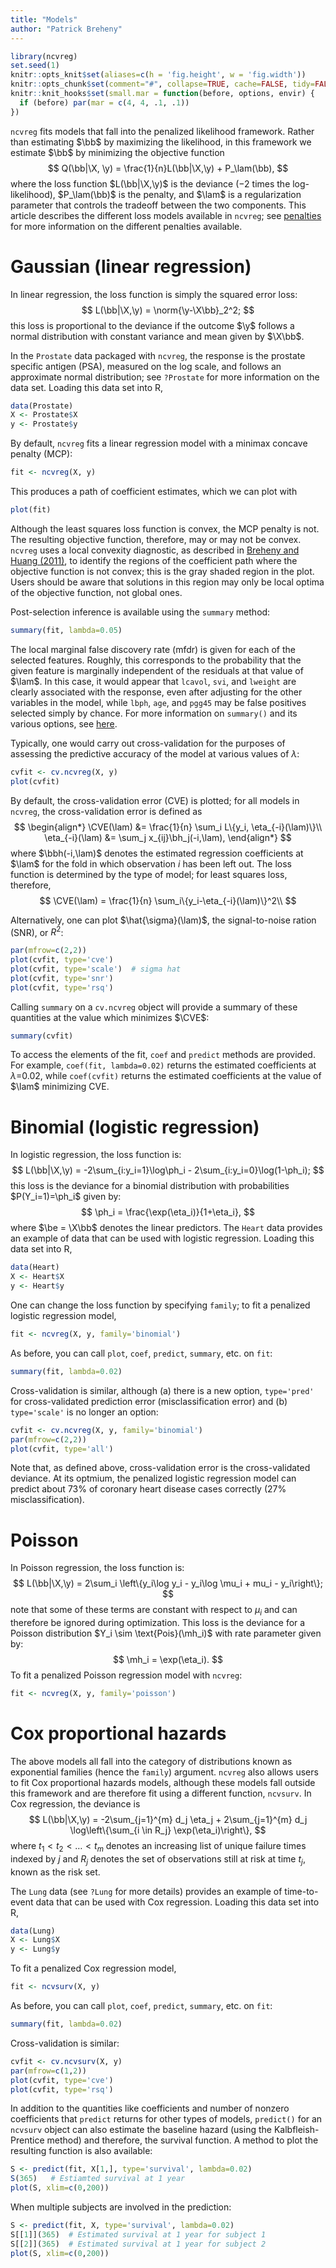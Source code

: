 ```yaml
---
title: "Models"
author: "Patrick Breheny"
---
```


```r
library(ncvreg)
set.seed(1)
knitr::opts_knit$set(aliases=c(h = 'fig.height', w = 'fig.width'))
knitr::opts_chunk$set(comment="#", collapse=TRUE, cache=FALSE, tidy=FALSE)
knitr::knit_hooks$set(small.mar = function(before, options, envir) {
  if (before) par(mar = c(4, 4, .1, .1))
})
```

`ncvreg` fits models that fall into the penalized likelihood framework.  Rather than estimating $\bb$ by maximizing the likelihood, in this framework we estimate $\bb$ by minimizing the objective function
$$
Q(\bb|\X, \y) = \frac{1}{n}L(\bb|\X,\y) + P_\lam(\bb),
$$
where the loss function $L(\bb|\X,\y)$ is the deviance ($-2$ times the log-likelihood), $P_\lam(\bb)$ is the penalty, and $\lam$ is a regularization parameter that controls the tradeoff between the two components.  This article describes the different loss models available in `ncvreg`; see [penalties](penalties.html) for more information on the different penalties available.

# Gaussian (linear regression)

In linear regression, the loss function is simply the squared error loss:
$$
L(\bb|\X,\y) = \norm{\y-\X\bb}_2^2;
$$
this loss is proportional to the deviance if the outcome $\y$ follows a normal distribution with constant variance and mean given by $\X\bb$.

In the `Prostate` data packaged with `ncvreg`, the response is the prostate specific antigen (PSA), measured on the log scale, and follows an approximate normal distribution; see `?Prostate` for more information on the data set.  Loading this data set into R,

```r
data(Prostate)
X <- Prostate$X
y <- Prostate$y
```

By default, `ncvreg` fits a linear regression model with a minimax concave penalty (MCP):

```r
fit <- ncvreg(X, y)
```

This produces a path of coefficient estimates, which we can plot with

```r
plot(fit)
```

Although the least squares loss function is convex, the MCP penalty is not.  The resulting objective function, therefore, may or may not be convex.  `ncvreg` uses a local convexity diagnostic, as described in [Breheny and Huang (2011)](http://myweb.uiowa.edu/pbreheny/pdf/Breheny2011.pdf), to identify the regions of the coefficient path where the objective function is not convex; this is the gray shaded region in the plot.  Users should be aware that solutions in this region may only be local optima of the objective function, not global ones.

Post-selection inference is available using the `summary` method:

```r
summary(fit, lambda=0.05)
```

The local marginal false discovery rate (mfdr) is given for each of the selected features.  Roughly, this corresponds to the probability that the given feature is marginally independent of the residuals at that value of $\lam$.  In this case, it would appear that `lcavol`, `svi`, and `lweight` are clearly associated with the response, even after adjusting for the other variables in the model, while `lbph`, `age`, and `pgg45` may be false positives selected simply by chance.  For more information on `summary()` and its various options, see [here](inference-local.html).

Typically, one would carry out cross-validation for the purposes of assessing the predictive accuracy of the model at various values of $\lambda$:

```r
cvfit <- cv.ncvreg(X, y)
plot(cvfit)
```

By default, the cross-validation error (CVE) is plotted; for all models in `ncvreg`, the cross-validation error is defined as
$$
\begin{align*}
\CVE(\lam) &= \frac{1}{n} \sum_i L\{y_i, \eta_{-i}(\lam)\}\\
\eta_{-i}(\lam) &= \sum_j x_{ij}\bh_j(-i,\lam),
\end{align*}
$$
where $\bbh(-i,\lam)$ denotes the estimated regression coefficients at $\lam$ for the fold in which observation $i$ has been left out.  The loss function is determined by the type of model; for least squares loss, therefore,
$$
\CVE(\lam) = \frac{1}{n} \sum_i\{y_i-\eta_{-i}(\lam)\}^2\\
$$

Alternatively, one can plot $\hat{\sigma}(\lam)$, the signal-to-noise ration (SNR), or $R^2$:
```r
par(mfrow=c(2,2))
plot(cvfit, type='cve')
plot(cvfit, type='scale')  # sigma hat
plot(cvfit, type='snr')
plot(cvfit, type='rsq')
```

Calling `summary` on a `cv.ncvreg` object will provide a summary of these quantities at the value which minimizes $\CVE$:

```r
summary(cvfit)
```

To access the elements of the fit, `coef` and `predict` methods are provided.  For example, `coef(fit, lambda=0.02)` returns the estimated coefficients at $\lambda$=0.02, while `coef(cvfit)` returns the estimated coefficients at the value of $\lam$ minimizing CVE.

# Binomial (logistic regression)

In logistic regression, the loss function is:
$$
L(\bb|\X,\y) = -2\sum_{i:y_i=1}\log\ph_i - 2\sum_{i:y_i=0}\log(1-\ph_i);
$$
this loss is the deviance for a binomial distribution with probabilities $P(Y_i=1)=\ph_i$ given by:
$$
\ph_i = \frac{\exp(\eta_i)}{1+\eta_i},
$$
where $\be = \X\bb$ denotes the linear predictors.  The `Heart` data provides an example of data that can be used with logistic regression.  Loading this data set into R,

```r
data(Heart)
X <- Heart$X
y <- Heart$y
```

One can change the loss function by specifying `family`; to fit a penalized logistic regression model,

```r
fit <- ncvreg(X, y, family='binomial')
```

As before, you can call `plot`, `coef`, `predict`, `summary`, etc. on `fit`:

```r
summary(fit, lambda=0.02)
```

Cross-validation is similar, although (a) there is a new option, `type='pred'` for cross-validated prediction error (misclassification error) and (b) `type='scale'` is no longer an option:

```r
cvfit <- cv.ncvreg(X, y, family='binomial')
par(mfrow=c(2,2))
plot(cvfit, type='all')
```

Note that, as defined above, cross-validation error is the cross-validated deviance.  At its optmium, the penalized logistic regression model can predict about 73\% of coronary heart disease cases correctly (27\% misclassification).

# Poisson

In Poisson regression, the loss function is:
$$
L(\bb|\X,\y) = 2\sum_i \left\{y_i\log y_i - y_i\log \mu_i + mu_i - y_i\right\};
$$
note that some of these terms are constant with respect to $\mu_i$ and can therefore be ignored during optimization.  This loss is the deviance for a Poisson distribution $Y_i \sim \text{Pois}(\mh_i)$ with rate parameter given by:
$$
\mh_i = \exp(\eta_i).
$$
To fit a penalized Poisson regression model with `ncvreg`:
```r
fit <- ncvreg(X, y, family='poisson')
```

# Cox proportional hazards

The above models all fall into the category of distributions known as exponential families (hence the `family`) argument.  `ncvreg` also allows users to fit Cox proportional hazards models, although these models fall outside this framework and are therefore fit using a different function, `ncvsurv`.  In Cox regression, the deviance is
$$
L(\bb|\X,\y) = -2\sum_{j=1}^{m} d_j \eta_j + 2\sum_{j=1}^{m} d_j \log\left\{\sum_{i \in R_j} \exp(\eta_i)\right\},
$$
where $t_1 < t_2 < \ldots < t_m$ denotes an increasing list of unique failure times indexed by $j$ and $R_j$ denotes the set of observations still at risk at time $t_j$, known as the risk set.

The `Lung` data (see `?Lung` for more details) provides an example of time-to-event data that can be used with Cox regression.  Loading this data set into R,

```r
data(Lung)
X <- Lung$X
y <- Lung$y
```

To fit a penalized Cox regression model,

```r
fit <- ncvsurv(X, y)
```

As before, you can call `plot`, `coef`, `predict`, `summary`, etc. on `fit`:

```r
summary(fit, lambda=0.02)
```

Cross-validation is similar:

```r
cvfit <- cv.ncvsurv(X, y)
par(mfrow=c(1,2))
plot(cvfit, type='cve')
plot(cvfit, type='rsq')
```

In addition to the quantities like coefficients and number of nonzero coefficients that `predict` returns for other types of models, `predict()` for an `ncvsurv` object can also estimate the baseline hazard (using the Kalbfleish-Prentice method) and therefore, the survival function.  A method to plot the resulting function is also available:

```r
S <- predict(fit, X[1,], type='survival', lambda=0.02)
S(365)   # Estiamted survival at 1 year
plot(S, xlim=c(0,200))
```

When multiple subjects are involved in the prediction:

```r
S <- predict(fit, X, type='survival', lambda=0.02)
S[[1]](365)  # Estimated survival at 1 year for subject 1
S[[2]](365)  # Estimated survival at 1 year for subject 2
plot(S, xlim=c(0,200))
```
